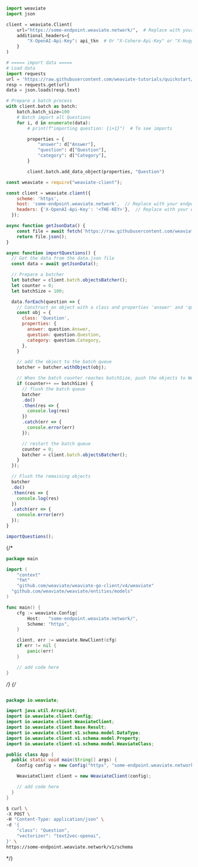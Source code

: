 
<Tabs groupId="languages">
<TabItem value="py" label="Python">

```python

import weaviate
import json

client = weaviate.Client(
    url="https://some-endpoint.weaviate.network/",  # Replace with your endpoint
    additional_headers={
        "X-OpenAI-Api-Key": api_tkn  # Or "X-Cohere-Api-Key" or "X-HuggingFace-Api-Key"
    }
)

# ===== import data =====
# Load data
import requests
url = 'https://raw.githubusercontent.com/weaviate-tutorials/quickstart/main/data/jeopardy_tiny.json'
resp = requests.get(url)
data = json.loads(resp.text)

# Prepare a batch process
with client.batch as batch:
    batch.batch_size=100
    # Batch import all Questions
    for i, d in enumerate(data):
        # print(f"importing question: {i+1}")  # To see imports

        properties = {
            "answer": d["Answer"],
            "question": d["Question"],
            "category": d["Category"],
        }

        client.batch.add_data_object(properties, "Question")
```

</TabItem>
<TabItem value="js" label="JavaScript">

```js
const weaviate = require("weaviate-client");

const client = weaviate.client({
    scheme: 'https',
    host: 'some-endpoint.weaviate.network',  // Replace with your endpoint
    headers: {'X-OpenAI-Api-Key': '<THE-KEY>'},  // Replace with your API key
  });

async function getJsonData() {
    const file = await fetch('https://raw.githubusercontent.com/weaviate-tutorials/quickstart/main/data/jeopardy_tiny.json');
    return file.json();
}

async function importQuestions() {
  // Get the data from the data.json file
  const data = await getJsonData();

  // Prepare a batcher
  let batcher = client.batch.objectsBatcher();
  let counter = 0;
  let batchSize = 100;

  data.forEach(question => {
    // Construct an object with a class and properties 'answer' and 'question'
    const obj = {
      class: 'Question',
      properties: {
        answer: question.Answer,
        question: question.Question,
        category: question.Category,
      },
    }

    // add the object to the batch queue
    batcher = batcher.withObject(obj);

    // When the batch counter reaches batchSize, push the objects to Weaviate
    if (counter++ == batchSize) {
      // flush the batch queue
      batcher
      .do()
      .then(res => {
        console.log(res)
      })
      .catch(err => {
        console.error(err)
      });

      // restart the batch queue
      counter = 0;
      batcher = client.batch.objectsBatcher();
    }
  });

  // Flush the remaining objects
  batcher
  .do()
  .then(res => {
    console.log(res)
  })
  .catch(err => {
    console.error(err)
  });
}

importQuestions();
```

</TabItem>
{/* <TabItem value="go" label="Go">

```go
package main

import (
	"context"
	"fmt"
	"github.com/weaviate/weaviate-go-client/v4/weaviate"
  "github.com/weaviate/weaviate/entities/models"
)

func main() {
    cfg := weaviate.Config{
        Host:   "some-endpoint.weaviate.network/",
        Scheme: "https",
    }

    client, err := weaviate.NewClient(cfg)
    if err != nil {
        panic(err)
    }

    // add code here
}
```

</TabItem> */}
{/* <TabItem value="java" label="Java">

```java

package io.weaviate;

import java.util.ArrayList;
import io.weaviate.client.Config;
import io.weaviate.client.WeaviateClient;
import io.weaviate.client.base.Result;
import io.weaviate.client.v1.schema.model.DataType;
import io.weaviate.client.v1.schema.model.Property;
import io.weaviate.client.v1.schema.model.WeaviateClass;

public class App {
  public static void main(String[] args) {
    Config config = new Config("https", "some-endpoint.weaviate.network/");

    WeaviateClient client = new WeaviateClient(config);

    // add code here
  }
}
```

</TabItem>
<TabItem value="curl" label="Curl">

```bash
$ curl \
-X POST \
-H "Content-Type: application/json" \
-d '{
    "class": "Question",
    "vectorizer": "text2vec-openai",
}' \
https://some-endpoint.weaviate.network/v1/schema
```

</TabItem> */}
</Tabs>
